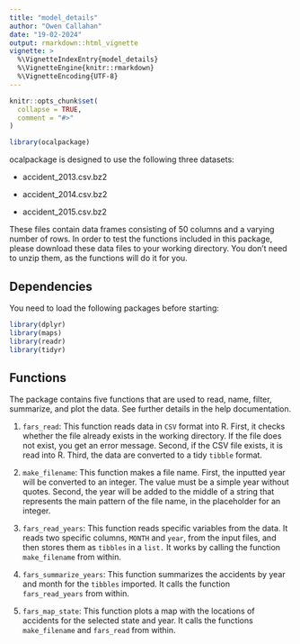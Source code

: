 ```yaml
---
title: "model_details"
author: "Owen Callahan"
date: "19-02-2024"
output: rmarkdown::html_vignette
vignette: >
  %\VignetteIndexEntry{model_details}
  %\VignetteEngine{knitr::rmarkdown}
  %\VignetteEncoding{UTF-8}
---
```


```r
knitr::opts_chunk$set(
  collapse = TRUE,
  comment = "#>"
)
```

```r
library(ocalpackage)
```
 
ocalpackage is designed to use the following three datasets:

* accident_2013.csv.bz2

* accident_2014.csv.bz2

* accident_2015.csv.bz2

These files contain data frames consisting of 50 columns and a varying number of rows. In order to test the functions included in this package, please download these data files to your working directory. You don't need to unzip them, as the functions will do it for you.

## Dependencies

You need to load the following packages before starting:

```r
library(dplyr)
library(maps)
library(readr)
library(tidyr)
```


## Functions

The package contains five functions that are used to read, name, filter, summarize, and plot the data. See further details in the help documentation.

1. `fars_read`: This function reads data in `CSV` format into R. First, it checks whether the file already exists in the working directory. If the file does not exist, you get an error message. Second, if the CSV file exists, it is read into R. Third, the data are converted to a tidy `tibble` format.

2. `make_filename`: This function makes a file name. First, the inputted year will be converted to an integer. The value must be a simple year without quotes. Second, the year will be added to the middle of a string that represents the main pattern of the file name, in the placeholder for an integer. 

3. `fars_read_years`: This function reads specific variables from the data. It reads two specific columns, `MONTH` and `year`, from the input files, and then stores them as `tibbles` in a `list.` It works by calling the function `make_filename` from within.

4. `fars_summarize_years`: This function summarizes the accidents by year and month for the `tibbles` imported. It calls the function `fars_read_years` from within.

5. `fars_map_state`: This function plots a map with the locations of accidents for the selected state and year. It calls the functions `make_filename` and `fars_read` from within. 
